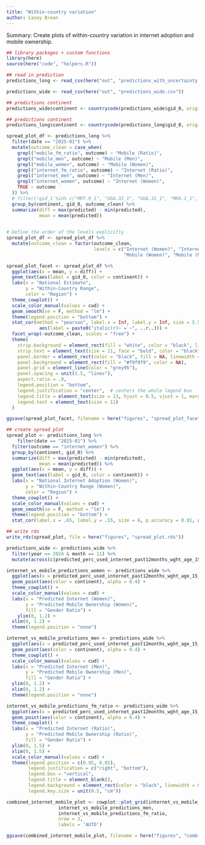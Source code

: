 ```yaml
---
title: "Within-country variation"
author: Casey Breen
---
```


Summary: Create plots of within-country variation in internet adoption and mobile ownership. 


```r
## library packages + custom functions 
library(here)
source(here("code", "helpers.R"))

## read in prediction 
predictions_long <- read_csv(here("out", "predictions_with_uncertainty.csv"))

predictions_wide <- read_csv(here("out", "predictions_wide.csv"))

## predictions continent 
predictions_wide$continent <- countrycode(predictions_wide$gid_0, origin = 'iso3c', destination = 'continent')

## predictions continent 
predictions_long$continent <- countrycode(predictions_long$gid_0, origin = 'iso3c', destination = 'continent')
```


```r
spread_plot_df <- predictions_long %>% 
  filter(date == "2025-01") %>% 
  mutate(outcome_clean = case_when(
    grepl("mobile_fm_ratio", outcome) ~ "Mobile (Ratio)",
    grepl("mobile_men", outcome) ~ "Mobile (Men)",
    grepl("mobile_women", outcome) ~ "Mobile (Women)",
    grepl("internet_fm_ratio", outcome) ~ "Internet (Ratio)",
    grepl("internet_men", outcome) ~ "Internet (Men)",
    grepl("internet_women", outcome) ~ "Internet (Women)",
    TRUE ~ outcome
  )) %>% 
  # filter(!gid_1 %in% c("MRT.9_1", "UGA.32_1", "UGA.31_1", "MKD.1_1", "MKD.10_1")) %>% 
  group_by(continent, gid_0, outcome_clean) %>% 
  summarize(diff = max(predicted) - min(predicted),
            mean = mean(predicted))
  

# Define the order of the levels explicitly
spread_plot_df <- spread_plot_df %>% 
  mutate(outcome_clean = factor(outcome_clean, 
                                levels = c("Internet (Women)", "Internet (Men)", "Internet (Ratio)",
                                           "Mobile (Women)", "Mobile (Men)", "Mobile (Ratio)")))

spread_plot_facet <- spread_plot_df %>% 
  ggplot(aes(x = mean, y = diff)) + 
  geom_text(aes(label = gid_0, color = continent)) + 
  labs(x = "National Estimate",
       y = "Within-Country Range",
       color = "Region") + 
  theme_cowplot() + 
  scale_color_manual(values = cud) + 
  geom_smooth(se = F, method = "lm") + 
  theme(legend.position = "bottom") + 
  stat_cor(method = "pearson", label.x = Inf, label.y = Inf, size = 5.5,  hjust=1.1, vjust = 4.4, p.accuracy = 0.01,
            aes(label = paste0("italic(r)~`=`~", ..r..))) + 
  facet_wrap(~outcome_clean, scales = "free") + 
  theme(
    strip.background = element_rect(fill = "white", color = "black", linewidth = 0.8),
    strip.text = element_text(size = 11, face = "bold", color = "black"),
    panel.border = element_rect(color = "black", fill = NA, linewidth = 0.5),
    panel.background = element_rect(fill = "#f9f9f9", color = NA),
    panel.grid = element_line(color = "grey95"),
    panel.spacing = unit(1.5, "lines"),
    aspect.ratio = .9,
    legend.position = "bottom",
    legend.justification = "center",  # centers the whole legend box
    legend.title = element_text(size = 13, hjust = 0.5, vjust = 1, margin = margin(b = 4)),
    legend.text = element_text(size = 11)
  ) 

ggsave(spread_plot_facet, filename = here("figures", "spread_plot_facet.png"), width = 12, height = 8)
```



```r
## create spread plot 
spread_plot <- predictions_long %>% 
    filter(date == "2025-01") %>% 
  filter(outcome == "internet_women") %>% 
  group_by(continent, gid_0) %>% 
  summarize(diff = max(predicted) - min(predicted),
            mean = mean(predicted)) %>% 
  ggplot(aes(x = mean, y = diff)) + 
  geom_text(aes(label = gid_0, color = continent)) + 
  labs(x = "National Internet Adoption (Women)",
       y = "Within-Country Range (Women)",
       color = "Region") + 
  theme_cowplot() + 
  scale_color_manual(values = cud) + 
  geom_smooth(se = F, method = "lm") + 
  theme(legend.position = "bottom") + 
  stat_cor(label.x = .65, label.y = .55, size = 6, p.accuracy = 0.01, aes(label = paste0("italic(r)~`=`~", ..r..)))

## write rds 
write_rds(spread_plot, file = here("figures", "spread_plot.rds"))
```




```r
predictions_wide <- predictions_wide %>% 
  filter(year == 2024 & month == 11) %>% 
  mutate(across(c(predicted_perc_used_internet_past12months_wght_age_15_to_49_wom, predicted_perc_owns_mobile_telephone_wght_age_15_to_49_wom, predicted_perc_used_internet_past12months_wght_age_15_to_49_men, predicted_perc_owns_mobile_telephone_wght_age_15_to_49_men), ~ ifelse(. > 1, 1, .))) 

internet_vs_mobile_predictions_women <- predictions_wide %>% 
  ggplot(aes(x = predicted_perc_used_internet_past12months_wght_age_15_to_49_wom, y =predicted_perc_owns_mobile_telephone_wght_age_15_to_49_wom )) + 
  geom_point(aes(color = continent), alpha = 0.4) + 
  theme_cowplot() + 
  scale_color_manual(values = cud) + 
  labs(x = "Predicted Internet (Women)",
       y = "Predicted Mobile Ownership (Women)",
       fill = "Gender Ratio") + 
    ylim(0, 1.2) + 
  xlim(0, 1.2) + 
  theme(legend.position = "none")

internet_vs_mobile_predictions_men <- predictions_wide %>% 
  ggplot(aes(x = predicted_perc_used_internet_past12months_wght_age_15_to_49_men, y =predicted_perc_owns_mobile_telephone_wght_age_15_to_49_men )) + 
  geom_point(aes(color = continent), alpha = 0.4) + 
  theme_cowplot() + 
  scale_color_manual(values = cud) + 
  labs(x = "Predicted Internet (Men)",
       y = "Predicted Mobile Ownership (Men)",
       fill = "Gender Ratio") + 
  ylim(0, 1.2) + 
  xlim(0, 1.2) + 
  theme(legend.position = "none")

internet_vs_mobile_predictions_fm_ratio <- predictions_wide %>% 
  ggplot(aes(x = predicted_perc_used_internet_past12months_wght_age_15_to_49_fm_ratio, y =predicted_perc_owns_mobile_telephone_wght_age_15_to_49_fm_ratio )) + 
  geom_point(aes(color = continent), alpha = 0.4) + 
  theme_cowplot() + 
  labs(x = "Predicted Internet (Ratio)",
       y = "Predicted Mobile Ownership (Ratio)",
       fill = "Gender Ratio") + 
  ylim(0, 1.5) + 
  xlim(0, 1.5) + 
  scale_color_manual(values = cud) + 
  theme(legend.position = c(0.95, 0.05), 
        legend.justification = c("right", "bottom"),
        legend.box = "vertical",
        legend.title = element_blank(),
        legend.background = element_rect(color = "black", linewidth = 0.5),
        legend.key.size = unit(0.5, "cm")) 

combined_internet_mobile_plot <- cowplot::plot_grid(internet_vs_mobile_predictions_women, 
                   internet_vs_mobile_predictions_men,
                   internet_vs_mobile_predictions_fm_ratio,
                   nrow = 3,
                   labels = 'AUTO')

ggsave(combined_internet_mobile_plot, filename = here("figures", "combined_internet_mobile_plot.png"), width = 4.7, height = 13)
```





